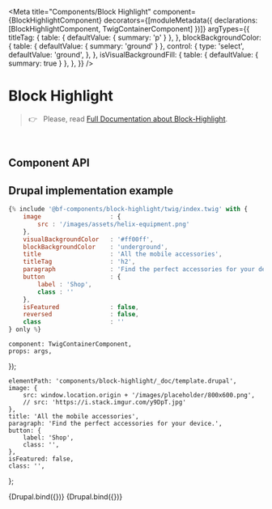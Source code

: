 
<Meta
    title="Components/Block Highlight"
    component={BlockHighlightComponent}
    decorators={[moduleMetadata({ declarations: [BlockHighlightComponent, TwigContainerComponent] })]}
    argTypes={{
        titleTag: {
            table: { defaultValue: { summary: 'p' } },
        },
        blockBackgroundColor: {
            table: { defaultValue: { summary: 'ground' } },
            control: {
                type: 'select',
                defaultValue: 'ground',
            },
        },
        isVisualBackgroundFill: {
            table: { defaultValue: { summary: true } },
        },
    }}
/>

# Block Highlight

> 👉 &nbsp; Please, read [Full Documentation about Block-Highlight](https://zeroheight.com/79f1d3365/p/688590-block-highlight).

<br />

## Component API

<ArgsTable of={BlockHighlightComponent} />

## Drupal implementation example

```jsx
{% include '@bf-components/block-highlight/twig/index.twig' with {
    image                   : {
        src : '/images/assets/helix-equipment.png'
    },
    visualBackgroundColor   : '#ff00ff',
    blockBackgroundColor    : 'underground',
    title                   : 'All the mobile accessories',
    titleTag                : 'h2',
    paragraph               : 'Find the perfect accessories for your device.',
    button                  : {
        label : 'Shop',
        class : ''
    },
    isFeatured              : false,
    reversed                : false,
    class                   : ''
} only %}
```

    component: TwigContainerComponent,
    props: args,
});

    elementPath: 'components/block-highlight/_doc/template.drupal',
    image: {
        src: window.location.origin + '/images/placeholder/800x600.png',
        // src: 'https://i.stack.imgur.com/y9DpT.jpg'
    },
    title: 'All the mobile accessories',
    paragraph: 'Find the perfect accessories for your device.',
    button: {
        label: 'Shop',
        class: '',
    },
    isFeatured: false,
    class: '',
};

<Canvas withSource="none">
    <Story
        name="Drupal"
        height="800px"
        args={{
            ...commonProps,
            reversed: undefined,
        }}
    >
        {Drupal.bind({})}
    </Story>
</Canvas>

<Canvas withSource="none">
    <Story
        name="Drupal - Usage example"
        height="800px"
        parameters={{ options: { showPanel: false } }}
        args={{
            ...commonProps,
            elementPath: 'components/block-highlight/_doc/template-usage-example.drupal',
            image: null,
            reversed: undefined,
        }}
    >
        {Drupal.bind({})}
    </Story>
</Canvas>
